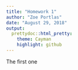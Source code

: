 ```yaml
---
title: "Homework 1"
author: "Zoe Portlas"
date: "August 29, 2018"
output:
  prettydoc::html_pretty:
    theme: Cayman
    highlight: github
---
```


The first one